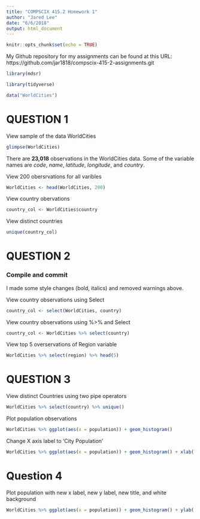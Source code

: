 ```yaml
---
title: "COMPSCIX 415.2 Homework 1"
author: "Jared Lee"
date: "6/6/2018"
output: html_document
---
```


```r
knitr::opts_chunk$set(echo = TRUE)
```

My Github repository for my assignments can be found at this URL: https://github.com/jar1818/compscix-415-2-assignments.git 

```r
library(mdsr)
```

```r
library(tidyverse)
```
  
```r
data("WorldCities")
```

# QUESTION 1

View sample of the data WorldCities
```r
glimpse(WorldCities)
```

There are **23,018** observations in the WorldCities data. Some of the variable names are *code*, *name*, *latitude*, *longitude*, and *country*.

View 200 obersrvations for all varibles 
```r
WorldCities <- head(WorldCities, 200)
```

View country obervations
```r
country_col <- WorldCities$country
```

View distinct countries
```r
unique(country_col)
```

# QUESTION 2

### Compile and commit
I made some style changes (bold, italics) and removed warnings above. 

View country observations using Select
```r
country_col <- select(WorldCities, country)
```

View country observations using %>% and Select
```r
country_col <- WorldCities %>% select(country)
```

View top 5 overservations of Region variable
```r
WorldCities %>% select(region) %>% head(5)
```


# QUESTION 3

View distinct Countries using two pipe operators
```r
WorldCities %>% select(country) %>% unique()
```

Plot population observations
```r
WorldCities %>% ggplot(aes(x = population)) + geom_histogram()
```

Change X axis label to 'City Population'
```r
WorldCities %>% ggplot(aes(x = population)) + geom_histogram() + xlab('City Population')
```

# Question 4

Plot population with new x label, new y label, new title, and white background
```r
WorldCities %>% ggplot(aes(x = population)) + geom_histogram() + ylab('y axis') + xlab('x axis') + ggtitle('my title') + theme_bw()
```


